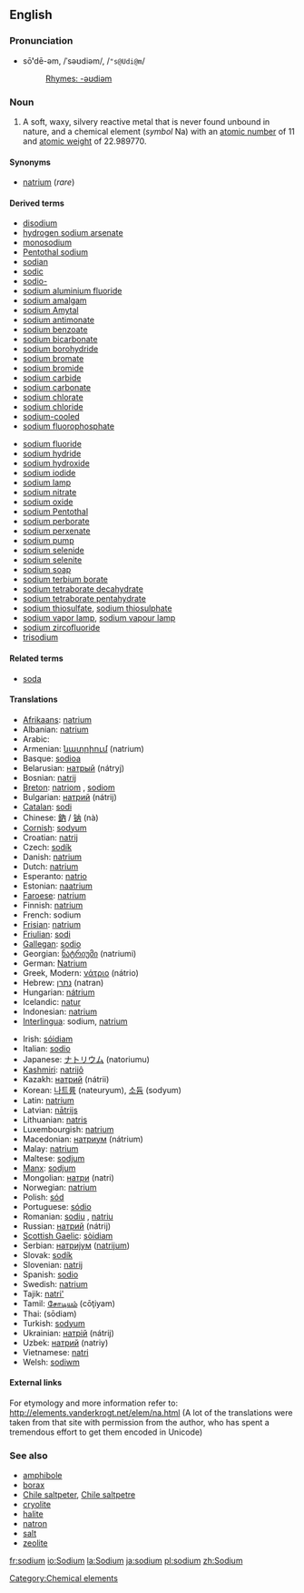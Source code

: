 ==English==
{{elements|Na|neon|Ne|magnesium|Mg}}
===Pronunciation===
*sō'''ʹ'''dē-əm, /ˈsəʊdiəm/, /<tt>"s@Udi@m</tt>/
*:[[Rhymes:English:-əʊdiəm|Rhymes: -əʊdiəm]]

=== Noun ===
{{en-noun-unc}}
{{wikipedia}}

# A soft, waxy, silvery reactive metal that is never found unbound in nature, and a chemical element (''symbol'' Na) with an [[atomic number]] of 11 and [[atomic weight]] of 22.989770.

====Synonyms====
*[[natrium]] (''rare'')

====Derived terms====
{{top}}
*[[disodium]]
*[[hydrogen sodium arsenate]]
*[[monosodium]]
*[[Pentothal sodium]]
*[[sodian]]
*[[sodic]]
*[[sodio-]]
*[[sodium aluminium fluoride]]
*[[sodium amalgam]]
*[[sodium Amytal]]
*[[sodium antimonate]]
*[[sodium benzoate]]
*[[sodium bicarbonate]]
*[[sodium borohydride]]
*[[sodium bromate]]
*[[sodium bromide]]
*[[sodium carbide]]
*[[sodium carbonate]]
*[[sodium chlorate]]
*[[sodium chloride]]
*[[sodium-cooled]]
*[[sodium fluorophosphate]]
{{mid}}
*[[sodium fluoride]]
*[[sodium hydride]]
*[[sodium hydroxide]]
*[[sodium iodide]]
*[[sodium lamp]]
*[[sodium nitrate]]
*[[sodium oxide]]
*[[sodium Pentothal]]
*[[sodium perborate]]
*[[sodium perxenate]]
*[[sodium pump]]
*[[sodium selenide]]
*[[sodium selenite]]
*[[sodium soap]]
*[[sodium terbium borate]]
*[[sodium tetraborate decahydrate]]
*[[sodium tetraborate pentahydrate]]
*[[sodium thiosulfate]], [[sodium thiosulphate]]
*[[sodium vapor lamp]], [[sodium vapour lamp]]
*[[sodium zircofluoride]]
*[[trisodium]]
{{bottom}}

====Related terms====
*[[soda]]<!--terms derived from "soda", such as "baking soda", belong on the page for "soda"-->

==== Translations ====
{{top}}
*[[Afrikaans]]: [[natrium]]
*Albanian: [[natrium]]
*Arabic: {{ARchar|[[صوديوم]]}} {{Unicode|(ʂódyum)}} {{m}}
*Armenian: [[նատրիում]] (natrium)
*Basque: [[sodioa]]
*Belarusian: [[натрый]] (nátryj) {{m}}
*Bosnian: [[natrij]]
*[[Breton]]: [[natriom]] {{m}}, [[sodiom]] {{m}}
*Bulgarian: [[натрий]] (nátrij) {{m}}
*[[Catalan]]: [[sodi]]
*Chinese: [[鈉]] / [[钠]] (nà)
*[[Cornish]]: [[sodyum]]
*Croatian: [[natrij]]
*Czech: [[sodík]]
*Danish: [[natrium]]
*Dutch: [[natrium]] {{n}}
*Esperanto: [[natrio]]
*Estonian: [[naatrium]]
*[[Faroese]]: [[natrium]]
*Finnish: [[natrium]]
*French: sodium {{m}}
*[[Frisian]]: [[natrium]] {{n}}
*[[Friulian]]: [[sodi]]
*[[Gallegan]]: [[sodio]]
*Georgian: [[ნატრიუმი]] (natriumi)
*German: [[Natrium]] {{n}}
*Greek, Modern: [[νάτριο]] (nátrio) {{n}}
*Hebrew: [[נתרן]] (natran)
*Hungarian: [[nátrium]]
*Icelandic: [[natur]]
*Indonesian: [[natrium]]
*[[Interlingua]]: sodium, [[natrium]]
{{mid}}
*Irish: [[sóidiam]]
*Italian: [[sodio]] {{m}}
*Japanese: [[ナトリウム]] (natoriumu)
*[[Kashmiri]]: [[natrijô]]
*Kazakh: [[натрий]] (nátrii)
*Korean: [[나트륨]] (nateuryum), [[소듐]] (sodyum)
*Latin: [[natrium]]
*Latvian: [[nātrijs]]
*Lithuanian: [[natris]]
*Luxembourgish: [[natrium]]
*Macedonian: [[натриум]] (nátrium) {{m}}
*Malay: [[natrium]]
*Maltese: [[sodjum]]
*[[Manx]]: [[sodjum]]
*Mongolian: [[натри]] (natri)
*Norwegian: [[natrium]]
*Polish: [[sód]] {{m}}
*Portuguese: [[sódio]] {{m}}
*Romanian: [[sodiu]] {{n}}, [[natriu]] {{n}}
*Russian: [[натрий]] (nátrij) {{m}}
*[[Scottish Gaelic]]: [[sòidiam]]
*Serbian: [[натриjум]] ([[natrijum]]) {{m}}
*Slovak: [[sodík]]
*Slovenian: [[natrij]]
*Spanish: [[sodio]] {{m}}
*Swedish: [[natrium]]
*Tajik: [[natri']]
*Tamil: [[சோடியம்]] (cōţiyam)
*Thai: {{THchar|[[โซเดียม]]}} (sōdiam)
*Turkish: [[sodyum]]
*Ukrainian: [[натрiй]] (nátrij) {{m}}
*Uzbek: [[натрий]] (natriy)
*Vietnamese: [[natri]]
*Welsh: [[sodiwm]]
{{bottom}}

====External links====
For etymology and more information refer to:
http://elements.vanderkrogt.net/elem/na.html
(A lot of the translations were taken from that site with permission from the author, who has spent a tremendous effort to get them encoded in Unicode)

===See also===
*[[amphibole]]
*[[borax]]
*[[Chile saltpeter]], [[Chile saltpetre]]
*[[cryolite]]
*[[halite]]
*[[natron]]
*[[salt]]
*[[zeolite]]

[[Category:Chemical elements]]

[[fr:sodium]]
[[io:Sodium]]
[[la:Sodium]]
[[ja:sodium]]
[[pl:sodium]]
[[zh:Sodium]]